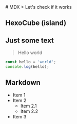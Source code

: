 

<Page className="prose relative flex p-2 mx-auto max-w-screen-lg">
  # MDX
  > Let's check if it works

  ## HexoCube (island)
  <HexoCube width={500} height={500} title="HexoCube Island" play />


  ## Just some text

  > Hello world

  ```typescript
  const hello = 'world';
  console.log(hello);
  ```

  ## Markdown
  - Item 1
  - Item 2
    - Item 2.1
    - Item 2.2
  - Item 3

</Page>
